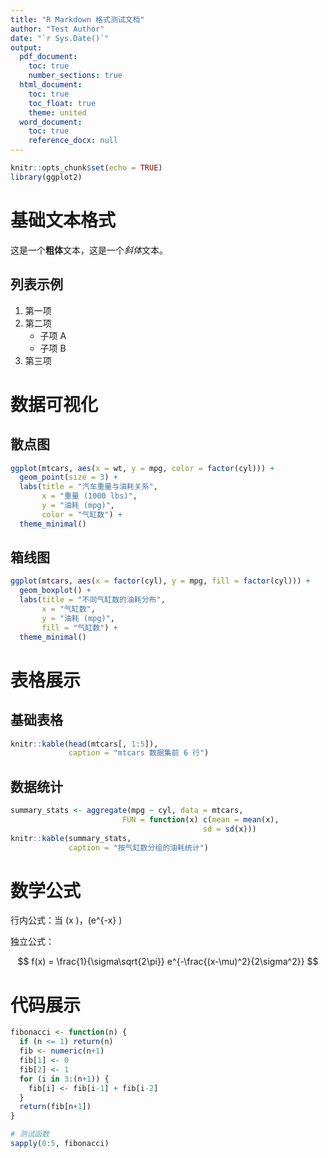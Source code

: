 ```yaml
---
title: "R Markdown 格式测试文档"
author: "Test Author"
date: "`r Sys.Date()`"
output:
  pdf_document:
    toc: true
    number_sections: true
  html_document:
    toc: true
    toc_float: true
    theme: united
  word_document:
    toc: true
    reference_docx: null
---
```


```r
knitr::opts_chunk$set(echo = TRUE)
library(ggplot2)
```

# 基础文本格式

这是一个**粗体**文本，这是一个*斜体*文本。

## 列表示例

1. 第一项
2. 第二项
   - 子项 A
   - 子项 B
3. 第三项

# 数据可视化

## 散点图

```r
ggplot(mtcars, aes(x = wt, y = mpg, color = factor(cyl))) +
  geom_point(size = 3) +
  labs(title = "汽车重量与油耗关系",
       x = "重量 (1000 lbs)",
       y = "油耗 (mpg)",
       color = "气缸数") +
  theme_minimal()
```

## 箱线图

```r
ggplot(mtcars, aes(x = factor(cyl), y = mpg, fill = factor(cyl))) +
  geom_boxplot() +
  labs(title = "不同气缸数的油耗分布",
       x = "气缸数",
       y = "油耗 (mpg)",
       fill = "气缸数") +
  theme_minimal()
```

# 表格展示

## 基础表格

```r
knitr::kable(head(mtcars[, 1:5]), 
             caption = "mtcars 数据集前 6 行")
```

## 数据统计

```r
summary_stats <- aggregate(mpg ~ cyl, data = mtcars, 
                         FUN = function(x) c(mean = mean(x), 
                                           sd = sd(x)))
knitr::kable(summary_stats,
             caption = "按气缸数分组的油耗统计")
```

# 数学公式

行内公式：当 \(x \to \infty\)，\(e^{-x} \to 0\)

独立公式：

$$
f(x) = \frac{1}{\sigma\sqrt{2\pi}} e^{-\frac{(x-\mu)^2}{2\sigma^2}}
$$

# 代码展示

```r
fibonacci <- function(n) {
  if (n <= 1) return(n)
  fib <- numeric(n+1)
  fib[1] <- 0
  fib[2] <- 1
  for (i in 3:(n+1)) {
    fib[i] <- fib[i-1] + fib[i-2]
  }
  return(fib[n+1])
}

# 测试函数
sapply(0:5, fibonacci)
``` 